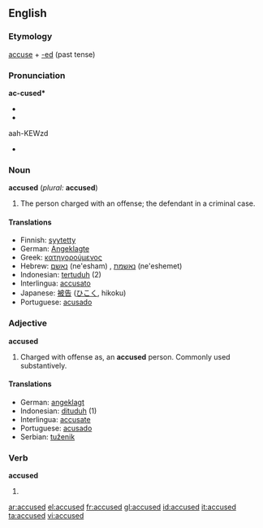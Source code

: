 ==English==
===Etymology===
[[accuse]] + [[-ed]] (past tense)

===Pronunciation===
'''ac-cused*'''
*{{IPA|//}}
*{{SAMPA|//}}
aah-KEWzd
*{{audio|en-us-accused.ogg|Audio (US)}}


===Noun===
'''accused''' (''plural:'' '''accused''')

# The person charged with an offense; the defendant in a criminal case.

====Translations====
*Finnish: [[syytetty]]
*German: [[Angeklagte]] {{m}}
*Greek: [[κατηγορούμενος]] {{m}}
*Hebrew: [[נאשם]] (ne'esham) {{m}}, [[נאשמת]] (ne'eshemet) {{f}}
*Indonesian: [[tertuduh]] (2)
*Interlingua: [[accusato]]
*Japanese: [[被告]] ([[ひこく]], hikoku)
*Portuguese: [[acusado]] {{m}}

===Adjective===
'''accused'''

# Charged with offense as, an '''accused''' person. Commonly used substantively.

====Translations====
*German: [[angeklagt]]
*Indonesian: [[dituduh]] (1)
*Interlingua: [[accusate]]
*Portuguese: [[acusado]] {{m}}
*Serbian: [[tuženik]]

===Verb===
'''accused'''
# {{past of|accuse}}

[[ar:accused]]
[[el:accused]]
[[fr:accused]]
[[gl:accused]]
[[id:accused]]
[[it:accused]]
[[ta:accused]]
[[vi:accused]]